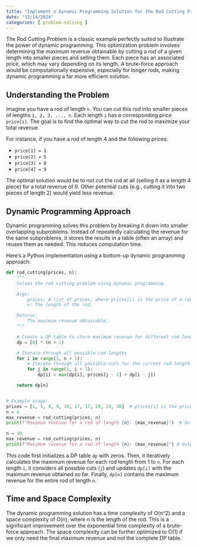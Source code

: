 ```yaml
---
title: "Implement a Dynamic Programming Solution for the Rod Cutting Problem"
date: "12/14/2024"
categories: [ problem-solving ]
---
```


The Rod Cutting Problem is a classic example perfectly suited to illustrate the power of dynamic programming.  This optimization problem involves determining the maximum revenue obtainable by cutting a rod of a given length into smaller pieces and selling them.  Each piece has an associated price, which may vary depending on its length.  A brute-force approach would be computationally expensive, especially for longer rods, making dynamic programming a far more efficient solution.

## Understanding the Problem

Imagine you have a rod of length `n`. You can cut this rod into smaller pieces of lengths `1, 2, 3, ..., n`.  Each length `i` has a corresponding price `price[i]`. The goal is to find the optimal way to cut the rod to maximize your total revenue.

For instance, if you have a rod of length 4 and the following prices:

* `price[1] = 1`
* `price[2] = 5`
* `price[3] = 8`
* `price[4] = 9`

The optimal solution would be to not cut the rod at all (selling it as a length 4 piece) for a total revenue of 9.  Other potential cuts (e.g., cutting it into two pieces of length 2) would yield less revenue.

## Dynamic Programming Approach

Dynamic programming solves this problem by breaking it down into smaller overlapping subproblems. Instead of repeatedly calculating the revenue for the same subproblems, it stores the results in a table (often an array) and reuses them as needed. This reduces computation time.

Here's a Python implementation using a bottom-up dynamic programming approach:

```python
def rod_cutting(prices, n):
    """
    Solves the rod cutting problem using dynamic programming.

    Args:
        prices: A list of prices, where prices[i] is the price of a rod of length i+1.
        n: The length of the rod.

    Returns:
        The maximum revenue obtainable.
    """

    # Create a DP table to store maximum revenue for different rod lengths
    dp = [0] * (n + 1)

    # Iterate through all possible rod lengths
    for i in range(1, n + 1):
        # Iterate through all possible cuts for the current rod length
        for j in range(1, i + 1):
            dp[i] = max(dp[i], prices[j - 1] + dp[i - j])

    return dp[n]


# Example usage:
prices = [1, 5, 8, 9, 10, 17, 17, 20, 24, 30]  # prices[i] is the price of a rod of length i+1
n = 4
max_revenue = rod_cutting(prices, n)
print(f"Maximum revenue for a rod of length {n}: {max_revenue}")  # Output: 10

n = 10
max_revenue = rod_cutting(prices, n)
print(f"Maximum revenue for a rod of length {n}: {max_revenue}") # Output: 30

```

This code first initializes a DP table `dp` with zeros. Then, it iteratively calculates the maximum revenue for each rod length from 1 to `n`.  For each length `i`, it considers all possible cuts (`j`) and updates `dp[i]` with the maximum revenue obtained so far.  Finally, `dp[n]` contains the maximum revenue for the entire rod of length `n`.


##  Time and Space Complexity

The dynamic programming solution has a time complexity of O(n^2) and a space complexity of O(n), where n is the length of the rod. This is a significant improvement over the exponential time complexity of a brute-force approach.  The space complexity can be further optimized to O(1) if we only need the final maximum revenue and not the complete DP table.

